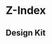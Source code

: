 
<Meta title="Den Haag/Z-Index" />

# Z-Index

## Design Kit

<MDXEmbedProvider>
  <Figma
    title="Brand Identity / Z-Index"
    url="file/JpoY3waVoQGlLQzQXTL9nn/Design-System-Gemeente-Den-Haag?node-id=3520%3A5"
  />
</MDXEmbedProvider>
